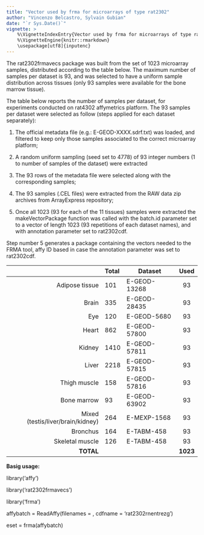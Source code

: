 ```yaml
---
title: "Vector used by frma for microarrays of type rat2302"
author: "Vincenzo Belcastro, Sylvain Gubian"
date: "`r Sys.Date()`"
vignette: >
    %\VignetteIndexEntry{Vector used by frma for microarrays of type rat2302}
    %\VignetteEngine{knitr::rmarkdown}
    \usepackage[utf8]{inputenc}
---
```


The rat2302frmavecs package was built from the set of 1023 microarray samples,
distributed according to the table below. The maximum number of samples per
dataset is 93, and was selected to have a uniform sample distribution across
tissues (only 93 samples were available for the bone marrow tissue).

The table below reports the number of samples per dataset, for experiments
conducted on rat4302 affymetrics platform. The 93 samples per dataset were
selected as follow (steps applied for each dataset separately):

1. The official metadata file (e.g.: E-GEOD-XXXX.sdrf.txt) was loaded, and
    filtered to keep only those samples associated to the correct microarray
    platform;

2. A random uniform sampling (seed set to 4778) of 93 integer numbers (1 to
    number of samples of the dataset) were extracted 

3. The 93 rows of the metadata file were selected along with the corresponding
    samples;

4. The 93 samples (.CEL files) were extracted from the RAW data zip archives
    from ArrayExpress repository;

5. Once all 1023 (93 for each of the 11 tissues) samples were extracted the
    makeVectorPackage function was called with the batch.id parameter set to a
    vector of length 1023 (93 repetitions of each dataset names), and with
    annotation parameter set to rat2302cdf.

Step number 5 generates a package containing the vectors needed to the FRMA
tool, affy ID based in case the annotation parameter was set to rat2302cdf.

|                                   | Total  | Dataset      | Used     |
| ------:                           | :----- | ---------    | :------: |
| Adipose tissue                    | 101    | E-GEOD-13268 | 93       |
| Brain                             | 335    | E-GEOD-28435 | 93       |
| Eye                               | 120    | E-GEOD-5680  | 93       |
| Heart                             | 862    | E-GEOD-57800 | 93       |
| Kidney                            | 1410   | E-GEOD-57811 | 93       |
| Liver                             | 2218   | E-GEOD-57815 | 93       |
| Thigh muscle                      | 158    | E-GEOD-57816 | 93       |
| Bone marrow                       | 93     | E-GEOD-63902 | 93       |
| Mixed (testis/liver/brain/kidney) | 264    | E-MEXP-1568  | 93       |
| Bronchus                          | 164    | E-TABM-458   | 93       |
| Skeletal muscle                   | 126    | E-TABM-458   | 93       |
| **TOTAL**                         |        |              | **1023** |


**Basig usage:**

library('affy')

library('rat2302frmavecs')

library('frma')

affybatch = ReadAffy(filenames = <CEL files>, cdfname = 'rat2302rnentrezg')

eset = frma(affybatch)
